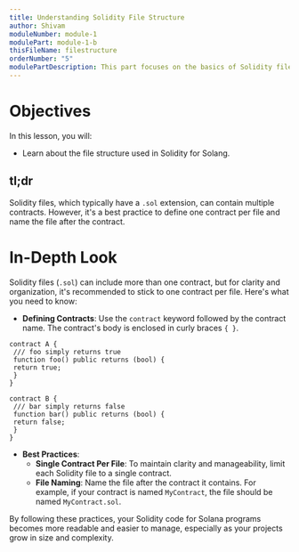```yaml
---
title: Understanding Solidity File Structure
author: Shivam
moduleNumber: module-1
modulePart: module-1-b
thisFileName: filestructure
orderNumber: "5"
modulePartDescription: This part focuses on the basics of Solidity file structure, essential for building Solana programs.
---
```


# Objectives

In this lesson, you will:

- Learn about the file structure used in Solidity for Solang.

## tl;dr

Solidity files, which typically have a `.sol` extension, can contain multiple contracts. However, it's a best practice to define one contract per file and name the file after the contract.

# In-Depth Look

Solidity files (`.sol`) can include more than one contract, but for clarity and organization, it's recommended to stick to one contract per file. Here's what you need to know:

- **Defining Contracts**: Use the `contract` keyword followed by the contract name. The contract's body is enclosed in curly braces `{ }`.

```solidity
contract A {
 /// foo simply returns true
 function foo() public returns (bool) {
 return true;
 }
}

contract B {
 /// bar simply returns false
 function bar() public returns (bool) {
 return false;
 }
}
```

- **Best Practices**: 
   - **Single Contract Per File**: To maintain clarity and manageability, limit each Solidity file to a single contract.
   - **File Naming**: Name the file after the contract it contains. For example, if your contract is named `MyContract`, the file should be named `MyContract.sol`.

By following these practices, your Solidity code for Solana programs becomes more readable and easier to manage, especially as your projects grow in size and complexity.